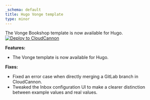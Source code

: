 ```yaml
---
_schema: default
title: Hugo Vonge template
type: minor
---
```

The Vonge Bookshop template is now available for Hugo. [![Deploy to CloudCannon](https://buttons.cloudcannon.com/deploy.svg)](https://app.cloudcannon.com/register#sites/connect/github/CloudCannon/vonge-hugo-bookshop-template/main)

**Features:**

* The Vonge template is now available for Hugo.

**Fixes:**

* Fixed an error case when directly merging a GitLab branch in CloudCannon.
* Tweaked the Inbox configuration UI to make a clearer distinction between example values and real values.